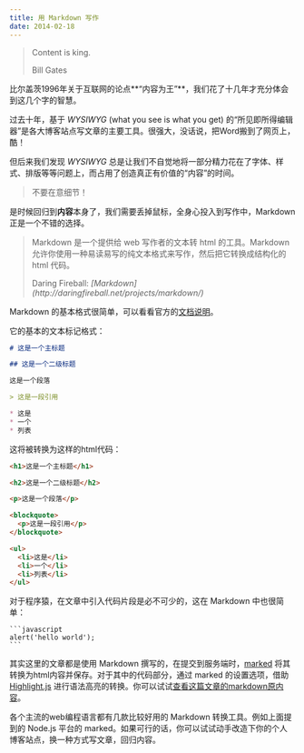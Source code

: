 ```yaml
---
title: 用 Markdown 写作
date: 2014-02-18
---
```


> Content is king.
> <footer>Bill Gates</footer>

比尔盖茨1996年关于互联网的论点**“内容为王”**，我们花了十几年才充分体会到这几个字的智慧。

过去十年，基于 *WYSIWYG* (what you see is what you get) 的“所见即所得编辑器”是各大博客站点写文章的主要工具。很强大，没话说，把Word搬到了网页上，酷！

但后来我们发现 *WYSIWYG* 总是让我们不自觉地将一部分精力花在了字体、样式、排版等等问题上，而占用了创造真正有价值的“内容”的时间。

> 不要在意细节！

是时候回归到**内容**本身了，我们需要丢掉鼠标，全身心投入到写作中，Markdown 正是一个不错的选择。

> Markdown 是一个提供给 web 写作者的文本转 html 的工具。Markdown 允许你使用一种易读易写的纯文本格式来写作，然后把它转换成结构化的 html 代码。
> <footer>Daring Fireball: <cite>[Markdown](http://daringfireball.net/projects/markdown/)</cite></footer>

Markdown 的基本格式很简单，可以看看官方的[文档说明](http://daringfireball.net/projects/markdown/basics)。

它的基本的文本标记格式：

```markdown
# 这是一个主标题

## 这是一个二级标题

这是一个段落

> 这是一段引用

* 这是
* 一个
* 列表
```

这将被转换为这样的html代码：

```html
<h1>这是一个主标题</h1>

<h2>这是一个二级标题</h2>

<p>这是一个段落</p>

<blockquote>
  <p>这是一段引用</p>
</blockquote>

<ul>
  <li>这是</li>
  <li>一个</li>
  <li>列表</li>
</ul>
```

对于程序猿，在文章中引入代码片段是必不可少的，这在 Markdown 中也很简单：

    ```javascript
    alert('hello world');
    ```

其实这里的文章都是使用 Markdown 撰写的，在提交到服务端时，[marked](https://github.com/chjj/marked) 将其转换为html内容并保存。对于其中的代码部分，通过 marked 的设置选项，借助 [Highlight.js](https://github.com/isagalaev/highlight.js) 进行语法高亮的转换。你可以试试[查看这篇文章的markdown原内容](/article/write-articles-in-markdown/raw)。

各个主流的web编程语言都有几款比较好用的 Markdown 转换工具。例如上面提到的 Node.js 平台的 marked。如果可行的话，你可以试试动手改造下你的个人博客站点，换一种方式写文章，回归内容。
